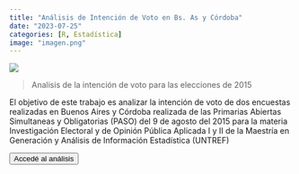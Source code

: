 ```yaml
---
title: "Análisis de Intención de Voto en Bs. As y Córdoba"
date: "2023-07-25"
categories: [R, Estadística]
image: "imagen.png"
---
```


![](imagen.png)

> Analisis de la intención de voto para las elecciones de 2015

El objetivo de este trabajo es analizar la intención de voto de dos encuestas realizadas en Buenos Aires y Córdoba realizada de las Primarias Abiertas Simultaneas y Obligatorias (PASO) del 9 de agosto del 2015 para la materia Investigación Electoral y de Opinión Pública Aplicada I y II de la Maestría en Generación y Análisis de Información Estadística (UNTREF)

<a href="https://rpubs.com/arianabard/intencionvoto2015"> <button type="button" class="btn btn-primary float-end btn-sm">Accedé al análisis</button></a>

<br>
